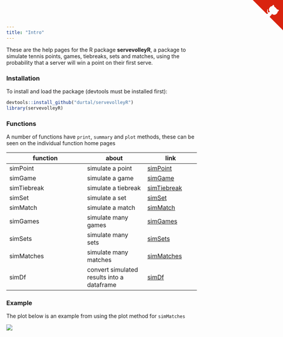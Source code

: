 ```yaml
---
title: "Intro"
---
```


These are the help pages for the R package **servevolleyR**, a package to simulate tennis points, games, tiebreaks, sets and matches, using the probability that a server will win a point on their first serve.

### Installation

To install and load the package (devtools must be installed first):

```r
devtools::install_github("durtal/servevolleyR")
library(servevolleyR)
```

### Functions

A number of functions have `print`, `summary` and `plot` methods, these can be seen on the individual function home pages

function | about | link
---------|-------|------
simPoint | simulate a point | [simPoint](simPoint.html)
simGame | simulate a game | [simGame](simGame.html)
simTiebreak | simulate a tiebreak | [simTiebreak](simTiebreak.html)
simSet | simulate a set | [simSet](simSet.html)
simMatch | simulate a match | [simMatch](simMatch.html)
simGames | simulate many games | [simGames](simGames.html)
simSets | simulate many sets | [simSets](simSets.html)
simMatches | simulate many matches | [simMatches](simMatches.html)
simDf | convert simulated results into a dataframe | [simDf](simDf.html)

### Example

The plot below is an example from using the plot method for `simMatches`

![](serena-venus.jpeg)

<a href="https://github.com/durtal/servevolleyR" class="github-corner"><svg width="80" height="80" viewBox="0 0 250 250" style="fill:#d9230f; color:#fcfcfc; position: absolute; top: 0; border: 0; right: 0;"><path d="M0,0 L115,115 L130,115 L142,142 L250,250 L250,0 Z"></path><path d="M128.3,109.0 C113.8,99.7 119.0,89.6 119.0,89.6 C122.0,82.7 120.5,78.6 120.5,78.6 C119.2,72.0 123.4,76.3 123.4,76.3 C127.3,80.9 125.5,87.3 125.5,87.3 C122.9,97.6 130.6,101.9 134.4,103.2" fill="currentColor" style="transform-origin: 130px 106px;" class="octo-arm"></path><path d="M115.0,115.0 C114.9,115.1 118.7,116.5 119.8,115.4 L133.7,101.6 C136.9,99.2 139.9,98.4 142.2,98.6 C133.8,88.0 127.5,74.4 143.8,58.0 C148.5,53.4 154.0,51.2 159.7,51.0 C160.3,49.4 163.2,43.6 171.4,40.1 C171.4,40.1 176.1,42.5 178.8,56.2 C183.1,58.6 187.2,61.8 190.9,65.4 C194.5,69.0 197.7,73.2 200.1,77.6 C213.8,80.2 216.3,84.9 216.3,84.9 C212.7,93.1 206.9,96.0 205.4,96.6 C205.1,102.4 203.0,107.8 198.3,112.5 C181.9,128.9 168.3,122.5 157.7,114.1 C157.9,116.9 156.7,120.9 152.7,124.9 L141.0,136.5 C139.8,137.7 141.6,141.9 141.8,141.8 Z" fill="currentColor" class="octo-body"></path></svg></a><style>.github-corner:hover .octo-arm{animation:octocat-wave 560ms ease-in-out}@keyframes octocat-wave{0%,100%{transform:rotate(0)}20%,60%{transform:rotate(-25deg)}40%,80%{transform:rotate(10deg)}}@media (max-width:500px){.github-corner:hover .octo-arm{animation:none}.github-corner .octo-arm{animation:octocat-wave 560ms ease-in-out}}</style>

